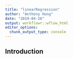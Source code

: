 ```yaml
---
title: "linearRegression"
author: "Anthony Hung"
date: "2019-04-26"
output: workflowr::wflow_html
editor_options:
  chunk_output_type: console
---
```


## Introduction

```r

```

